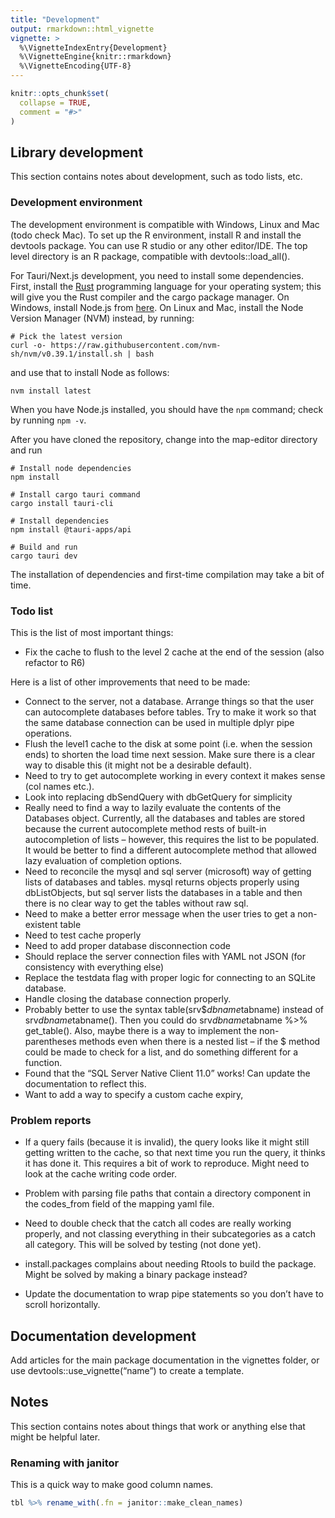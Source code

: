 ```yaml
---
title: "Development"
output: rmarkdown::html_vignette
vignette: >
  %\VignetteIndexEntry{Development}
  %\VignetteEngine{knitr::rmarkdown}
  %\VignetteEncoding{UTF-8}
---
```


```r
knitr::opts_chunk$set(
  collapse = TRUE,
  comment = "#>"
)
```

## Library development 

This section contains notes about development, such as todo lists, etc.

### Development environment

The development environment is compatible with Windows, Linux and Mac (todo check Mac). To set up the R environment, install R and install the devtools package. You can use R studio or any other editor/IDE. The top level directory is an R package, compatible with devtools::load_all().

For Tauri/Next.js development, you need to install some dependencies. First, install the [Rust](https://www.rust-lang.org/tools/install) programming language for your operating system; this will give you the Rust compiler and the cargo package manager. On Windows, install Node.js from [here](https://nodejs.org/en/download/). On Linux and Mac, install the Node Version Manager (NVM) instead, by running:

```
# Pick the latest version
curl -o- https://raw.githubusercontent.com/nvm-sh/nvm/v0.39.1/install.sh | bash
```

and use that to install Node as follows:

```
nvm install latest
```

When you have Node.js installed, you should have the `npm` command; check by running `npm -v`.

After you have cloned the repository, change into the map-editor directory and run

```
# Install node dependencies
npm install

# Install cargo tauri command
cargo install tauri-cli

# Install dependencies
npm install @tauri-apps/api

# Build and run
cargo tauri dev

```

The installation of dependencies and first-time compilation may take a bit of time.

### Todo list

This is the list of most important things:

- Fix the cache to flush to the level 2 cache at the end of the session (also refactor to R6)

Here is a list of other improvements that need to be made:

- Connect to the server, not a database. Arrange things so that the user can autocomplete databases before tables. Try to make it work so that the same database connection can be used in multiple dplyr pipe operations.
- Flush the level1 cache to the disk at some point (i.e. when the session ends) to shorten the load time next session. Make sure there is a clear way to disable this (it might not be a desirable default).
- Need to try to get autocomplete working in every context it makes sense (col names etc.).
- Look into replacing dbSendQuery with dbGetQuery for simplicity 
- Really need to find a way to lazily evaluate the contents of the Databases object. Currently, all the databases and tables are stored because the current autocomplete method rests of built-in autocompletion of lists -- however, this requires the list to be populated. It would be better to find a different autocomplete method that allowed lazy evaluation of completion options.
- Need to reconcile the mysql and sql server (microsoft) way of getting lists of databases and tables. mysql returns objects properly using dbListObjects, but sql server lists the databases in a table and then there is no clear way to get the tables without raw sql.
- Need to make a better error message when the user tries to get a non-existent table
- Need to test cache properly
- Need to add proper database disconnection code
- Should replace the server connection files with YAML not JSON (for consistency with everything else)
- Replace the testdata flag with proper logic for connecting to an SQLite database.
- Handle closing the database connection properly.
- Probably better to use the syntax table(srv$$dbname$tabname) instead of srv$dbname$tabname(). Then you could do srv$dbname$tabname %>% get_table(). Also, maybe there is a way to implement the non-parentheses methods even when there is a nested list -- if the \$ method could be made to check for a list, and do something different for a function.
- Found that the "SQL Server Native Client 11.0" works! Can update the documentation to reflect this.
- Want to add a way to specify a custom cache expiry, 

### Problem reports

- If a query fails (because it is invalid), the query looks like it might still getting written to the cache, so that next time you run the query, it thinks it has done it. This requires a bit of work to reproduce. Might need to look at the cache writing code order.

- Problem with parsing file paths that contain a directory component in the codes_from field of the mapping yaml file.

- Need to double check that the catch all codes are really working properly, and not classing everything in their subcategories as a catch all category. This will be solved by testing (not done yet). 

- install.packages complains about needing Rtools to build the package. Might be solved by making a binary package instead?

- Update the documentation to wrap pipe statements so you don't have to scroll horizontally.

## Documentation development

Add articles for the main package documentation in the vignettes folder, or use devtools::use_vignette("name") to create a template. 

## Notes

This section contains notes about things that work or anything else that might be helpful later.

### Renaming with janitor

This is a quick way to make good column names.

```r
tbl %>% rename_with(.fn = janitor::make_clean_names)
```
